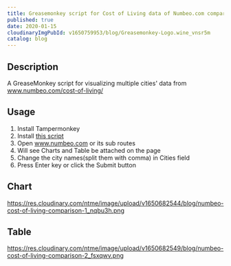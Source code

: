```yaml
---
title: Greasemonkey script for Cost of Living data of Numbeo.com comparison
published: true
date: 2020-01-15
cloudinaryImgPubId: v1650759953/blog/Greasemonkey-Logo.wine_vnsr5m
catalog: blog
---
```


## Description

A GreaseMonkey script for visualizing multiple cities' data from
www.numbeo.com/cost-of-living/

## Usage

1. Install Tampermonkey
1. Install
   [this script](https://greasyfork.org/en/scripts/395215-numbeo-cost-of-living-comparison)
1. Open www.numbeo.com or its sub routes
1. Will see Charts and Table be attached on the page
1. Change the city names(split them with comma) in Cities field
1. Press Enter key or click the Submit button

## Chart

https://res.cloudinary.com/ntme/image/upload/v1650682544/blog/numbeo-cost-of-living-comparison-1_nqbu3h.png

## Table

https://res.cloudinary.com/ntme/image/upload/v1650682549/blog/numbeo-cost-of-living-comparison-2_fsxqwv.png
